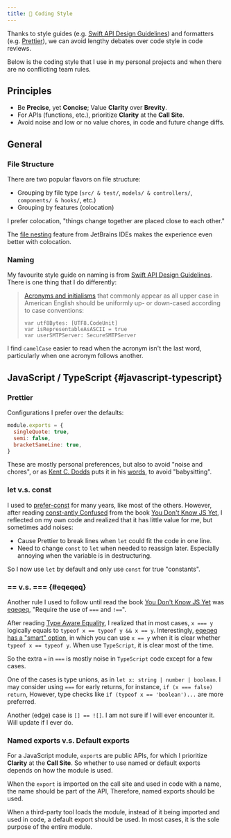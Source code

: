 ```yaml
---
title: 💭 Coding Style
---
```


Thanks to style guides (e.g. [Swift API Design Guidelines](https://www.swift.org/documentation/api-design-guidelines/))
and formatters (e.g. [Prettier](https://prettier.io/)),
we can avoid lengthy debates over code style in code reviews.

Below is the coding style that I use in my personal projects and when there are
no conflicting team rules.

## Principles

- Be **Precise**, yet **Concise**; Value **Clarity** over **Brevity**.
- For APIs (functions, etc.), prioritize **Clarity** at the **Call Site**.
- Avoid noise and low or no value chores, in code and future change diffs.

## General

### File Structure

There are two popular flavors on file structure:

- Grouping by file type (`src/ & test/`, `models/ & controllers/`, `components/ & hooks/`, etc.)
- Grouping by features (colocation)

I prefer colocation, "things change together are placed close to each other."

The [file nesting](https://www.jetbrains.com/help/idea/file-nesting-dialog.html)
feature from JetBrains IDEs makes the experience even better with colocation.

### Naming

My favourite style guide on naming is from
[Swift API Design Guidelines](https://www.swift.org/documentation/api-design-guidelines/#naming).
There is one thing that I do differently:

> [Acronyms and initialisms](https://en.wikipedia.org/wiki/Acronym)
> that commonly appear as all upper case in American English should be uniformly
> up- or down-cased according to case conventions:
>
> ```
> var utf8Bytes: [UTF8.CodeUnit]
> var isRepresentableAsASCII = true
> var userSMTPServer: SecureSMTPServer
> ```

I find `camelCase` easier to read when the acronym isn't the last word,
particularly when one acronym follows another.

## JavaScript / TypeScript {#javascript-typescript}

### Prettier

Configurations I prefer over the defaults:

```javascript title="prettier.config.js"
module.exports = {
  singleQuote: true,
  semi: false,
  bracketSameLine: true,
}
```

These are mostly personal preferences, but also to avoid "noise and chores",
or as [Kent C. Dodds](https://www.epicweb.dev/contributors/kent-c-dodds)
puts it in his [words](https://www.epicweb.dev/your-code-style-does-matter-actually),
to avoid "babysitting".

### let v.s. const

I used to [prefer-const](https://eslint.org/docs/latest/rules/prefer-const)
for many years, like most of the others. However, after reading
[const-antly Confused](https://github.com/getify/You-Dont-Know-JS/blob/2nd-ed/scope-closures/apA.md#const-antly-confused)
from the book [You Don't Know JS Yet](https://github.com/getify/You-Dont-Know-JS/tree/2nd-ed),
I reflected on my own code and realized that it has little value for me,
but sometimes add noises:

- Cause Prettier to break lines when `let` could fit the code in one line.
- Need to change `const` to `let` when needed to reassign later.
  Especially annoying when the variable is in destructuring.

So I now use `let` by default and only use `const` for true "constants".

### == v.s. === {#eqeqeq}

Another rule I used to follow until read the book
[You Don't Know JS Yet](https://github.com/getify/You-Dont-Know-JS/tree/2nd-ed)
was [eqeqeq](https://eslint.org/docs/latest/rules/eqeqeq),
"Require the use of `===` and `!==`".

After reading [Type Aware Equality](https://github.com/getify/You-Dont-Know-JS/blob/2nd-ed/types-grammar/ch4.md#type-aware-equality),
I realized that in most cases, `x === y` logically equals to
`typeof x == typeof y && x == y`. Interestingly,
[eqeqeq has a "smart" option](https://eslint.org/docs/latest/rules/eqeqeq#smart),
in which you can use `x == y` when it is clear whether `typeof x == typeof y`.
When use `TypeScript`, it is clear most of the time.

So the extra `=` in `===` is mostly noise in `TypeScript` code except for a few cases.

One of the cases is type unions, as in `let x: string | number | boolean`.
I may consider using `===` for early returns, for instance, `if (x === false) return`,
However, type checks like `if (typeof x == 'boolean')...` are more preferred.

Another (edge) case is `[] == ![]`. I am not sure if I will ever encounter it.
Will update if I ever do.

### Named exports v.s. Default exports

For a JavaScript module, `export`s are public APIs,
for which I prioritize **Clarity** at the **Call Site**.
So whether to use named or default exports depends on how the module is used.

When the `export` is imported on the call site and used in code with a name,
the name should be part of the API, Therefore, named exports should be used.

When a third-party tool loads the module,
instead of it being imported and used in code,
a default export should be used.
In most cases, it is the sole purpose of the entire module.
